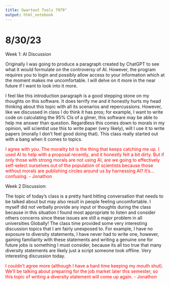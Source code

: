 ---
title: Swartout Tools 7979"
output: html_notebook
---
# 8/30/23

Week 1: AI Discussion 

Originally I was going to produce a paragraph created by ChatGPT to see what it would formulate on the controversy of AI. However, the program requires you to login and possibly allow access to your information which at the moment makes me uncomfortable. I will delve on it more in the near future if I want to look into it more.

I feel like this introduction paragraph is a good stepping stone on my thoughts on this software. It does terrify me and it honestly hurts my head thinking about this topic with all its scenarios and repercussions. However, like we discussed in class I do think it has pros; for example, I want to write code on calculating the 95% CIs of a glmer, this software may be able to help me answer than question. Regardless this comes down to morals in my opinion, will scientist use this to write paper (very likely), will I use it to write papers (morally I don't feel good doing that). This class really started out with a bang when it comes to topics.

<span style="color:red">I agree with you. The morality bit is the thing that keeps catching me up. I used AI to help with a proposal recently, and it honestly felt a bit dirty. But if only those with strong morals are not using AI, are we going to effectively self-select ourselves out of the population of scientists because those without morals are publishing circles around us by harnessing AI? It's... confusing. - Jonathon</span>

Week 2 Discussion:

The topic of today's class is a pretty hard hitting conversation that needs to be talked about but may also result in people feeling uncomfortable. I myself did not verbally provide any input or thoughts during the class because in this situation I found most appropriate to listen and consider others concerns since these issues are still a major problem in all universities Globally! The class time provided some very interesting discussion topics that I am fairly unexposed to. For example, I have no exposure to diversity statements, I have never had to write one, however, gaining familiarity with these statements and writing a genuine one for future jobs is something I must consider, because its all too true that many diversity statements are likely just a script someone took offline. Very interesting discussion today.

<span style="color:red">I couldn't agree more (although I have a hard time keeping my mouth shut). We'll be talking about preparing for the job market later this semester, so this topic of writing a diversity statement will come up again. - Jonathon</span>
